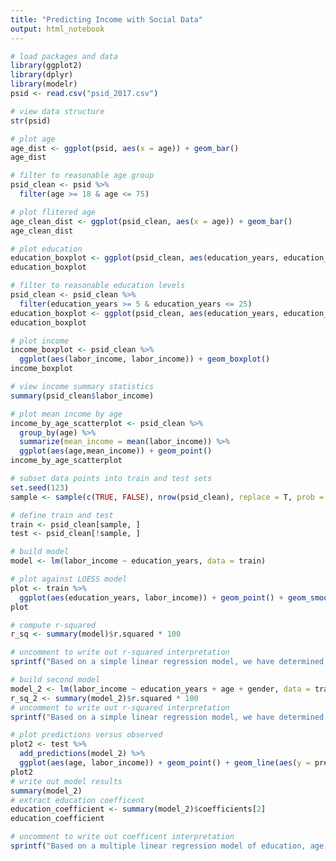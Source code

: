---
title: "Predicting Income with Social Data"
output: html_notebook
---

```{r message=FALSE, warning=FALSE}
# load packages and data
library(ggplot2)
library(dplyr)
library(modelr)
psid <- read.csv("psid_2017.csv")

```

```{r}
# view data structure
str(psid)

# plot age
age_dist <- ggplot(psid, aes(x = age)) + geom_bar()
age_dist

# filter to reasonable age group
psid_clean <- psid %>%
  filter(age >= 18 & age <= 75)

# plot flitered age
age_clean_dist <- ggplot(psid_clean, aes(x = age)) + geom_bar()
age_clean_dist

# plot education
education_boxplot <- ggplot(psid_clean, aes(education_years, education_years)) + geom_boxplot()
education_boxplot

# filter to reasonable education levels
psid_clean <- psid_clean %>%
  filter(education_years >= 5 & education_years <= 25)
education_boxplot <- ggplot(psid_clean, aes(education_years, education_years)) + geom_boxplot()
education_boxplot

# plot income
income_boxplot <- psid_clean %>%
  ggplot(aes(labor_income, labor_income)) + geom_boxplot()
income_boxplot

# view income summary statistics
summary(psid_clean$labor_income)

# plot mean income by age
income_by_age_scatterplot <- psid_clean %>%
  group_by(age) %>%
  summarize(mean_income = mean(labor_income)) %>%
  ggplot(aes(age,mean_income)) + geom_point()
income_by_age_scatterplot

# subset data points into train and test sets
set.seed(123)
sample <- sample(c(TRUE, FALSE), nrow(psid_clean), replace = T, prob = c(0.6,0.4))

# define train and test
train <- psid_clean[sample, ]
test <- psid_clean[!sample, ]

# build model
model <- lm(labor_income ~ education_years, data = train)

# plot against LOESS model
plot <- train %>%
  ggplot(aes(education_years, labor_income)) + geom_point() + geom_smooth(method = "lm") + geom_smooth(se = FALSE, color = "red")
plot

# compute r-squared
r_sq <- summary(model)$r.squared * 100

# uncomment to write out r-squared interpretation
sprintf("Based on a simple linear regression model, we have determined that %s percent of the variation in respondent income can be predicted by a respondent's education level.", r_sq)

# build second model
model_2 <- lm(labor_income ~ education_years + age + gender, data = train)
r_sq_2 <- summary(model_2)$r.squared * 100
# uncomment to write out r-squared interpretation
sprintf("Based on a simple linear regression model, we have determined that %s percent of the variation in respondent income can be predicted by a respondent's education level, age and gender.", r_sq_2)

# plot predictions versus observed
plot2 <- test %>%
  add_predictions(model_2) %>%
  ggplot(aes(age, labor_income)) + geom_point() + geom_line(aes(y = pred), color = "blue")
plot2
# write out model results
summary(model_2)
# extract education coefficent
education_coefficient <- summary(model_2)$coefficients[2]
education_coefficient

# uncomment to write out coefficent interpretation
sprintf("Based on a multiple linear regression model of education, age, and gender, for every additional year of formal education, the average American resident's income increases by $%s.", education_coefficient)
```